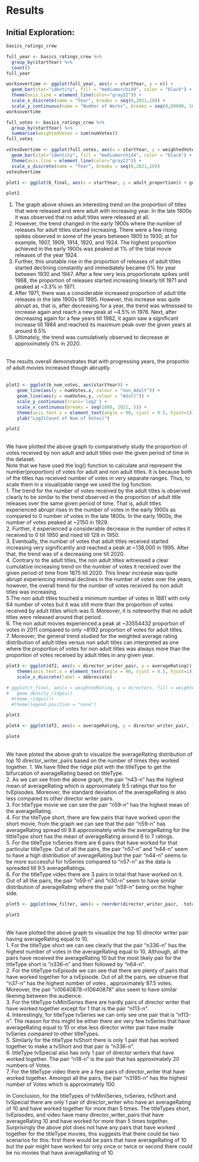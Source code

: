 # Results

## Initial Exploration:
```r
basics_ratings_crew
```   

```r
full_year <- basics_ratings_crew %>%
  group_by(startYear) %>%
  count()
full_year
```

```r
worksovertime <- ggplot(full_year, aes(x = startYear, y = n)) +
  geom_bar(stat="identity", fill = "mediumorchid4", color = "black") +
  theme(axis.line = element_line(color="gray22")) +
  scale_x_discrete(name = "Year", breaks = seq(0,2021,10)) + 
  scale_y_continuous(name = "Number of Works", breaks = seq(0,60000, 10000)) 
worksovertime
```

```r
full_votes <- basics_ratings_crew %>%
  group_by(startYear) %>%
  summarise(weightedVotes = sum(numVotes))
full_votes
```

```r
votesOvertime <- ggplot(full_votes, aes(x = startYear, y = weightedVotes)) +
  geom_bar(stat="identity", fill = "mediumorchid4", color = "black") +
  theme(axis.line = element_line(color="gray22")) +
  scale_x_discrete(name = "Year", breaks = seq(0,2021,10))
votesOvertime
```

```r
plot1 <- ggplot(b_final, aes(x = startYear, y = adult_proportion)) + geom_line() + scale_x_continuous(breaks = seq(1800, 2021, 3)) + theme(axis.text.x = element_text(angle = 90, vjust = 0.5, hjust=1))
```

```r
plot1 
```
1. The graph above shows an interesting trend on the proportion of titles that were released and were adult with increasing year. In the late 1800s it was observed that no adult titles were released at all.<br/>
2. However, the trend changed in the early 1900s where the number of releases for adult titles started increasing. There were a few rising spikes observed in some of the years between 1905 to 1930; at for example, 1907, 1909, 1914, 1920, and 1924. The highest proportion achieved in the early 1900s was peaked at 1% of the total movie releases of the year 1924.<br/>
3. Further, this unstable rise in the proportion of releases of adult titles started declining constantly and immediately became 0% for year between 1930 and 1947. After a few very less proportionate spikes until 1968, the proportion of releases started increasing linearly till 1971 and peaked at ~3.3% in 1971.<br/>
4. After 1971, there was a considerable increased proportion of adult title releases in the late 1900s till 1995. However, this increase was quite abrupt as, that is, after decreasing for a year, the trend was witnessed to increase again and reach a new peak at ~4.5% in 1976. Next, after decreasing again for a few years till 1982, it again saw a significant increase till 1984 and reached its maximum peak over the given years at around 6.5%<br/>
5. Ultimately, the trend was cumulatively observed to decrease at approximately 0% in 2020.<br/><br/>

The results overall demonstrates that with progressing years, the proportio of adult movies increased though abruptly.<br/><br/>

```r
plot2 <- ggplot(b_num_votes, aes(startYear)) + 
    geom_line(aes(y = numVotes.x, colour = "non_Adult")) + 
    geom_line(aes(y = numVotes.y, colour = "Adult")) + 
    scale_y_continuous(trans='log2') + 
    scale_x_continuous(breaks = seq(1800, 2021, 5)) + 
    theme(axis.text.x = element_text(angle = 90, vjust = 0.5, hjust=1)) + 
    ylab("Log2(Count of Num of Votes)")
```

```r
plot2
```
<br/>
We have plotted the above graph to comparatively study the proportion of votes received by non adult and adult titles over the given period of time in the dataset.<br/>
Note that we have used the log() function to calculate and represent the number(proportion) of votes for adult and non adult titles. It is because both of the titles has received number of votes in very separate ranges. Thus, to scale them in a visualizable range we used the log function.<br/>
1. The trend for the number of votes received by the adult titles is observed clearly to be similar to the trend observed in the proportion of adult title releases over the same given period of time. That is, adult titles experienced abrupt rises in the number of votes in the early 1900s as compared to 0 number of votes in the late 1800s. In the early 1900s, the number of votes peaked at ~2150 in 1929.<br/>
2. Further, it experienced a considerable decrease in the number of votes it received to 0 till 1950 and rised till 128 in 1950.<br/>
3. Eventually, the number of votes that adult titles received started increasing very significantly and reached a peak at ~138,000 in 1995. After that, the trend was of a decreasing one till 2020.<br/>
4. Contrary to the adult titles, the non adult titles witnessed a clear cumulative increasing trend on the number of votes it received over the given period of time from 1875 till 2020. This linear increase was quite abrupt experiencing minimal declines in the number of votes over the years, however, the overall trend for the number of votes received by non adult titles was increasing.<br/>
5.The non adult titles touched a minimum number of votes in 1881 with only 64 number of votes but it was still more than the proportion of votes received by adult titles which was 0. Moreover, it is noteworthy that no adult titles were released around that period.<br/>
6. The non adult movies experienced a peak at ~33554432 proportion of votes in 2011 compared to only ~8192 proportion of votes for adult titles.<br/>
7. Moreover, the general trend studied for the weighted average rating distribution of adult titles versus non adult titles can interpreted as one where the proportion of votes for non adult titles was always more than the proportion of votes received by adult titles in any given year.<br/>

```r
plot3 <- ggplot(df2, aes(x = director_writer_pair, y = averageRating)) + geom_boxplot() + 
    theme(axis.text.x = element_text(angle = 90, vjust = 0.5, hjust=1)) + 
    scale_x_discrete(label = abbreviate)
```

```r



# ggplot(t_final, aes(x = weightedRating, y = directors, fill = weightedRating))+
#   geom_density_ridges()
  #theme_ridges()+
  #theme(legend.position = "none")
```

```r
plot3
```

```r
plot4 <- ggplot(df2, aes(x = averageRating, y = director_writer_pair, fill = titleType)) + geom_density_ridges() + scale_y_discrete(label = abbreviate)
```

```r
plot4
```

<br/> We have ploted the above grah to visualize the averageRating distribution of top 10 director_writer_pairs based on the number of times they worked together.
1. We have filled the ridge plot with the titleType to get the bifurcation of averageRating based on titleType. <br/>
2. As we can see from the above graph, the pair "n43-n" has the highest mean of averageRating which is approximately 9.5 ratings that too for tvEpisodes. Moreover, the standard deviation of the averageRating is also less compared to other director writer pairs. <br/>
3. For titleType movie we can see the pair "n59-n" has the highest mean of the averageRating. <br/>
4. For the titeType short, there are few pairs that have worked upon the short movie, from the graph we can see that the pair “n59-n” has averageRating spread till 9.8 approximately while the averageRating for the tittleType short has the mean of averageRating around 6 to 7 ratings. <br/>
5. For the titleType tvSeries there are 6 pairs that have worked for that particular titleType. Out of all the pairs, the pair “n57-n” and “n44-n” seem to have a high distribution of averageRating but the pair “n44-n” seems to be more successful for tvSeries compared to “n57-n” as the data is spreaded till 9.5 averageRatings.<br/>
6. For the titleType video there are 3 pairs in total that have worked on it. Out of all the pairs, the pair “n59-n” and “n30-n” seem to have similar distribution of averageRating where the pair “n59-n” being on the higher side.<br/>


```r
plot5 <- ggplot(new_filter, aes(x = reorder(director_writer_pair, -totalVotes), y = totalVotes, fill = titleType)) + geom_bar(stat = 'identity') + theme(axis.text.x = element_text(angle = 90, vjust = 0.5, hjust=1)) + scale_x_discrete(label=abbreviate)
```

```r
plot5
```
<br/> We have plotted the above graph to visualize the top 10 director writer pair having averageRating equal to 10. <br/>
1. For the titleType short we can see clearly that the pair “n336-n” has the highest number of votes in the averageRating equal to 10. Although, all the pairs have received the averageRating 10 but the most likely pair for the titleType short is “n336-n” and then followed by “n64-n”. <br/>
2. For the titleType tvEpisode we can see that there are plenty of pairs that have worked together for a tvEpisode. Out of all the pairs, we observe that “n37-n” has the highest number of votes , approximately 87.5 votes. Moreover, the pair “n10640878-n10640878” also seem to have similar likening between the audience. <br/>
3. For the titleType tvMiniSeries there are hardly pairs of director writer that have worked together except for 1 that is the pair “n113-n”. <br/>
4. Interestingly, for titleType tvSeries we can only see one pair that is “n113-n”. The reason for this might be either there are very few tvSeries that have averageRating equal to 10 or else less director writer pair have made tvSeries compared to other titleTypes. <br/>
5. Similarly for the titleType tvShort there is only 1 pair that has worked together to make a tvShort and that pair is “n336-n”. <br/>
6.  titleType tvSpecial also has only 1 pair of director writers that have worked together. The pair “n18-n” is the pair that has approximately 20 numbers of Votes. <br/>
7. For the titleType video there are a few pairs of director_writer that have worked together. Amongst all the pairs, the pair “n3195-n” has the highest number of Votes which is approximately 100. <br/>

In Conclusion, for the titleTypes of tvMiniSeries, tvSeries, tvShort and tvSpecial there are only 1 pair of director_writer who have an averageRating of 10 and have worked together for more than 5 times. The titleTypes short, tvEpisodes, and video have many director_writer_pairs that have averageRating 10 and have worked for more than 5 times together. Surprisingly the above plot does not have any pairs that have worked together for the titleType movies, this suggests that there could be two scenarios for this: first there would be pairs that have averageRating of 10 but the pair might have worked for only once or twice or second there could be no movies that have averageRating of 10. <br/>
